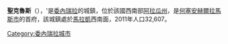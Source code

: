 {{Coord|10|10|55|N|67|30|9|W|display=title}}

'''聖克魯斯'''（{{lang-es|Santa Cruz de Aragua}}），'是[[委內瑞拉|委內瑞拉]]的城鎮，位於該國西南部[[阿拉瓜州|阿拉瓜州]]，是[[何塞安赫爾拉馬斯市|何塞安赫爾拉馬斯市]]的首府，該城鎮處於[[馬拉凱|馬拉凱]]西南面，2011年人口32,607。

{{Venezuela-geo-stub}}
[[Category:委內瑞拉城市|Category:委內瑞拉城市]]